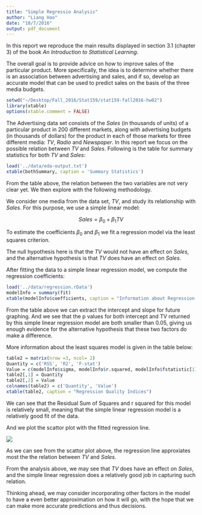 ```yaml
---
title: "Simple Regressio Analysis"
author: "Liang Hao"
date: "10/7/2016"
output: pdf_document
---
```


\section{Abstract}

In this report we reproduce the main results displayed in section 3.1 \text{Simple Linear Regression} (chapter 3) of the book *An Introduction to Statistical Learning*.

\section{Introduction}

The overall goal is to provide advice on how to improve sales of the particular product. More specifically, the idea is to determine whether there is an association between advertising and sales, and if so, develop an accurate model that can be used to predict sales on the basis of the three media budgets.
```r
setwd("~/Desktop/Fall_2016/Stat159/stat159-fall2016-hw02")
library(xtable)
options(xtable.comment = FALSE)
```

\section{Data}

The Advertising data set consists of the *Sales* (in thousands of units) of a particular product in 200 different markets, along with advertising budgets (in thousands of dollars) for the product in each of those markets for three different media: *TV*, *Radio* and *Newspaper*. In this report we focus on the possible relation between *TV* and *Sales*. Following is the table for summary statistics for both *TV* and *Sales*:

```r
load('../data/eda-output.txt')
xtable(bothSummary, caption = 'Summary Statistics')
```

From the table above, the relation between the two variables are not very clear yet. We then explore with the following methodology.

\section{Methodology}

We consider one media from the data set, *TV*, and study its relationship with *Sales*. For this purpose, we use a simple linear model:

$$Sales = \beta_{0} + \beta_{1}TV$$

To estimate the coefficients $\beta_{0}$ and $\beta_{1}$ we fit a regression model via the least squares criterion.

The null hypothesis here is that the *TV* would not have an effect on *Sales*, and the alternative hypothesis is that *TV* does have an effect on *Sales*.


\section{Results}

After fitting the data to a simple linear regression model, we compute the regression coefficients:

```r
load('../data/regression.rData')
modelInfo = summary(fit)
xtable(modelInfo$coefficients, caption = "Information about Regression Coefficients")
```

From the table above we can extract the intercept and slope for future graphing. And we see that the p values for both intercept and TV returned by this simple linear regression model are both smaller than 0.05, giving us enough evidence for the alternative hypothesis that these two factors do make a difference.

More information about the least squares model is given in the table below:

```r
table2 = matrix(nrow =3, ncol= 2)
Quantity = c('RSS', 'R2', 'F-stat')
Value = c(modelInfo$sigma, modelInfo$r.squared, modelInfo$fstatistic[1])
table2[,1] = Quantity
table2[,2] = Value
colnames(table2) = c('Quantity', 'Value')
xtable(table2, caption = "Regression Quality Indices")
```

We can see that the Residual Sum of Squares and r squared for this model is relatively small, meaning that the simple linear regression model is a relatively good fit of the data.

And we plot the scattor plot with the fitted regression line.

![](../images/scatterplot-tv-sales.png)

As we can see from the scattor plot above, the regression line approxiates most the the relation between *TV* and *Sales*.


\section{Conclusions}

From the analysis above, we may see that *TV* does have an effect on *Sales*, and the simple linear regression does a relatively good job in capturing such relation.

Thinking ahead, we may consider incorporating other factors in the model to have a even better approximation on how it will go, with the hope that we can make more accurate predictions and thus decisions.

